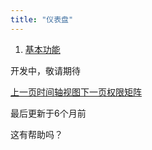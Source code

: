 ```yaml
---
title: "仪表盘"
---
```


1. [基本功能](/ji-ben-gong-neng)

开发中，敬请期待

[上一页时间轴视图](/ji-ben-gong-neng/shi-tu/gan-te-shi-tu)[下一页权限矩阵](/ji-ben-gong-neng/quan-xian-guan-li)

最后更新于6个月前

这有帮助吗？
